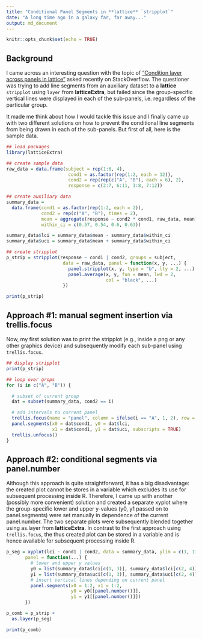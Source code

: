 ```yaml
---
title: "Conditional Panel Segments in **lattice** `stripplot`"
date: "A long time ago in a galaxy far, far away..."
output: md_document
---
```


```r
knitr::opts_chunk$set(echo = TRUE)
```

## Background

I came across an interesting question with the topic of [“Condition layer across panels in lattice”](http://stackoverflow.com/questions/35353923/condition-layer-across-panels-in-lattice/35476469#35476469) asked recently on StackOverflow. The questioner was trying to add line segments from an auxiliary dataset to a **lattice** `stripplot` using `layer` from **latticeExtra**, but failed since the group-specific vertical lines were displayed in each of the sub-panels, i.e. regardless of the particular group.

It made me think about how I would tackle this issue and I finally came up with two different solutions on how to prevent the conditional line segments from being drawn in each of the sub-panels. But first of all, here is the sample data.

```r
## load packages
library(latticeExtra)

## create sample data
raw_data = data.frame(subject = rep(1:6, 4),
                       cond1 = as.factor(rep(1:2, each = 12)),
                       cond2 = rep(rep(c("A", "B"), each = 6), 2),
                       response = c(2:7, 6:11, 3:8, 7:12))

## create auxiliary data
summary_data =
  data.frame(cond1 = as.factor(rep(1:2, each = 2)),
             cond2 = rep(c("A", "B"), times = 2),
             mean = aggregate(response ~ cond2 * cond1, raw_data, mean)$response,
             within_ci = c(0.57, 0.54, 0.6, 0.63))

summary_data$lci = summary_data$mean - summary_data$within_ci
summary_data$uci = summary_data$mean + summary_data$within_ci

## create stripplot
p_strip = stripplot(response ~ cond1 | cond2, groups = subject,
                     data = raw_data, panel = function(x, y, ...) {
                       panel.stripplot(x, y, type = "b", lty = 2, ...)
                       panel.average(x, y, fun = mean, lwd = 2,
                                     col = "black", ...)
                     })

print(p_strip)

```


## Approach #1: manual segment insertion via trellis.focus

Now, my first solution was to print the stripplot (e.g., inside a png or any other graphics device) and subsequently modify each sub-panel using `trellis.focus`.

```r
## display stripplot
print(p_strip)

## loop over grops
for (i in c("A", "B")) {

  # subset of current group
  dat = subset(summary_data, cond2 == i)

  # add intervals to current panel
  trellis.focus(name = "panel", column = ifelse(i == "A", 1, 2), row = 1)
  panel.segments(x0 = dat$cond1, y0 = dat$lci,
                 x1 = dat$cond1, y1 = dat$uci, subscripts = TRUE)
  trellis.unfocus()
}

```


## Approach #2: conditional segments via panel.number

Although this approach is quite straightforward, it has a big disadvantage: the created plot cannot be stores in a variable which excludes its use for subsequent processing inside R. Therefore, I came up with another (possibly more convenient) solution and created a separate xyplot where the group-specific lower and upper y-values (y0, y1 passed on to panel.segments) were set manually in dependence of the current panel.number. The two separate plots were subsequently blended together using as.layer from **latticeExtra**. In contrast to the first approach using `trellis.focus`, the thus created plot can be stored in a variable and is hence available for subsequent processing inside R.


```r
p_seg = xyplot(lci ~ cond1 | cond2, data = summary_data, ylim = c(1, 13),
       panel = function(...) {
         # lower and upper y values
         y0 = list(summary_data$lci[c(1, 3)], summary_data$lci[c(2, 4)])
         y1 = list(summary_data$uci[c(1, 3)], summary_data$uci[c(2, 4)])
         # insert vertical lines depending on current panel
         panel.segments(x0 = 1:2, x1 = 1:2,
                        y0 = y0[[panel.number()]],
                        y1 = y1[[panel.number()]])
       })

p_comb = p_strip +
  as.layer(p_seg)

print(p_comb)

```

